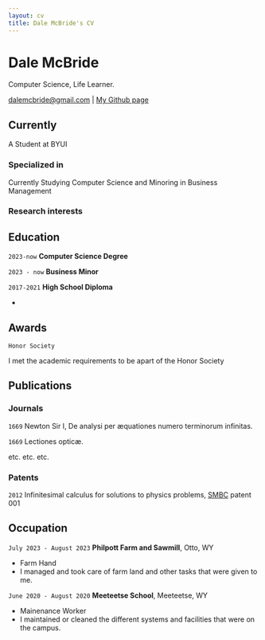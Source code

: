 ```yaml
---
layout: cv
title: Dale McBride's CV
---
```

# Dale McBride
Computer Science, Life Learner.

<div id="webaddress">
<a href="dalemcbride@gmail.com">dalemcbride@gmail.com</a>
| <a href="https://github.com/DaleMcBride21/my_portfolio">My Github page</a>
</div>


## Currently

A Student at BYUI

### Specialized in

Currently Studying Computer Science and Minoring in Business Management


### Research interests




## Education

`2023-now`
__Computer Science Degree__

`2023 - now`
__Business Minor__

`2017-2021`
__High School Diploma__

-



## Awards

`Honor Society`

I met the academic requirements to be apart of the Honor Society



## Publications

<!-- A list is also available [online](http://scholar.google.co.uk/citations?user=LTOTl0YAAAAJ) -->

### Journals

`1669`
Newton Sir I, De analysi per æquationes numero terminorum infinitas. 

`1669`
Lectiones opticæ.

etc. etc. etc.

### Patents

`2012`
Infinitesimal calculus for solutions to physics problems, [SMBC](http://www.techdirt.com/articles/20121011/09312820678/if-patents-had-been-around-time-newton.shtml) patent 001


## Occupation

`July 2023 - August 2023`
__Philpott Farm and Sawmill__, Otto, WY

- Farm Hand
- I managed and took care of farm land and other tasks that were given to me.

`June 2020 - August 2020`
__Meeteetse School__, Meeteetse, WY

- Mainenance Worker
- I maintained or cleaned the different systems and facilities that were on the campus.


<!-- ### Footer

Last updated: May 2013 -->